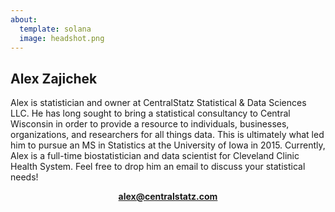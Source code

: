 ```yaml
---
about:
  template: solana
  image: headshot.png
---
```


## Alex Zajichek

Alex is statistician and owner at CentralStatz Statistical & Data Sciences LLC. He has long sought to bring a statistical consultancy to Central Wisconsin in order to provide a resource to individuals, businesses, organizations, and researchers for all things data. This is ultimately what led him to pursue an MS in Statistics at the University of Iowa in 2015. Currently, Alex is a full-time biostatistician and data scientist for Cleveland Clinic Health System. Feel free to drop him an email to discuss your statistical needs!

<center>**[alex@centralstatz.com](mailto:alex@centralstatz.com)**</center>